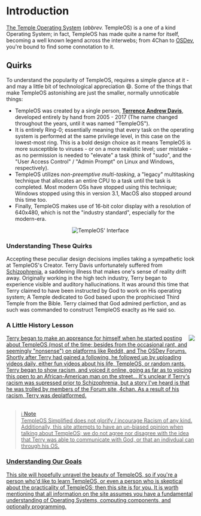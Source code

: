 # Introduction
[The Temple Operating System](https://www.templeos.org/) (*abbrev.* TempleOS) is a one of a kind Operating System; in fact, TempleOS has made quite a name for itself, becoming a well known legend across the interwebs; from 4Chan to [OSDev](https://wiki.osdev.org/Notable_Projects), you're bound to find some connotation to it.
<!--
DEV NOTE HERE!
If you ever would like to use <br> just make sure to make a close tag like this:
<br></br>
Otherwise you'll recieve errors; it's just something dumb with React.
-->

## Quirks
To understand the popularity of TempleOS, requires a simple glance at it - and may a little bit of technological appreciation 😄. Some of the things that make TempleOS astonishing are just the smaller, normally unnoticable things:
* TempleOS was created by a single person, [**Terrence Andrew Davis**](https://www.youtube.com/watch?v=UCgoxQCf5Jg), developed entirely by hand from 2005 - 2017 (The name changed throughout the years, until it was named "TempleOS").
* It is entirely Ring-0; essentially meaning that every task on the operating system is performed at the same privilege level, in this case on the lowest-most ring. This is a bold design choice as it means TempleOS is more susceptible to viruses - or on a more realistic level; user mistake - as no permission is needed to "elevate" a task (think of "sudo", and the "User Access Control" / "Admin Prompt" on Linux and Windows, respectively).
* TempleOS utilizes *non-preemptive multi-tasking*, a "legacy" multitasking technique that allocates an entire CPU to a task until the task is completed. Most modern OSs have stopped using this technique; Windows stopped using this in version 3.1, MacOS also stopped around this time too.
* Finally, TempleOS makes use of 16-bit color display with a resolution of 640x480, which is not the "industry standard", especially for the modern-era.
<p align="center">
   <img src="/screenshots/templeos.png" alt="TempleOS' Interface" /> 
</p>


### Understanding These Quirks
Accepting these peculiar design decisions implies taking a sympathetic look at TempleOS's Creator. Terry Davis unfortunately suffered from [Schizophrenia](https://www.mayoclinic.org/diseases-conditions/schizophrenia/symptoms-causes/syc-20354443), a saddening illness that makes one's sense of reality drift away. Originally working in the high tech industry, Terry began to experience visible and auditory hallucinations. It was around this time that Terry claimed to have been instructed by God to work on His operating system; A Temple dedicated to God based upon the prophicised Third Temple from the Bible. Terry claimed that God admired perfiction, and as such was commanded to construct TempleOS exaclty as He said so.   

### A Little History Lesson
<!--
This here allows us to have text beside our image :)
-->
<div class="doc-left"><a href="https://templeos.org/" imageanchor="1"/><img align="right" src="/img/youngterry.jpg" border="0"/>
Terry began to make an appreance for himself when he started posting about TempleOS (most of the time; besides from the occasional rant, and seemingly "nonsense") on platforms like Reddit, and The OSDev Forums. Shortly after Terry had gained a following, he followed up by uploading videos daily, either fun videos about his life, TempleOS, or random rants. Terry began to show racism, and voiced it online, going as far as to voicing this open to an African-American man on the street... It's unclear if Terry's racism was supressed prior to Schizophrenia, but a story I've heard is that he was trolled by members of the Forum site, 4chan. As a result of his racism, Terry was deplatformed.
</div>
<br/>

> ℹ️  **Note** <br/>
> TempleOS Simplified does not glorify / incourage Racism of any kind. Additionally, this site attempts to have an un-biased opinion when talking about TempleOS; we do not agree nor disagree with the idea that Terry was able to communicate with God, or that an indivdual can through his OS.

### Understanding Our Goals
This site will hopefully unravel the beauty of TempleOS, so if you're a person who'd like to learn TempleOS, or even a person who is skeptical about the practicality of TempleOS; then this site is for you. It is worth mentioning that all information on the site assumes you have a fundamental understanding of Operating Systems, computing components, and optionally programming.